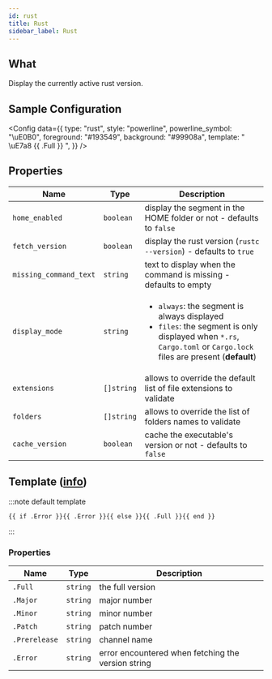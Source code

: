 ```yaml
---
id: rust
title: Rust
sidebar_label: Rust
---
```


## What

Display the currently active rust version.

## Sample Configuration


<Config
  data={{
    type: "rust",
    style: "powerline",
    powerline_symbol: "\uE0B0",
    foreground: "#193549",
    background: "#99908a",
    template: " \uE7a8 {{ .Full }} ",
  }}
/>

## Properties

| Name                   | Type       | Description                                                                                                                                                                          |
| ---------------------- | ---------- | ------------------------------------------------------------------------------------------------------------------------------------------------------------------------------------ |
| `home_enabled`         | `boolean`  | display the segment in the HOME folder or not - defaults to `false`                                                                                                                  |
| `fetch_version`        | `boolean`  | display the rust version (`rustc --version`) - defaults to `true`                                                                                                                    |
| `missing_command_text` | `string`   | text to display when the command is missing - defaults to empty                                                                                                                      |
| `display_mode`         | `string`   | <ul><li>`always`: the segment is always displayed</li><li>`files`: the segment is only displayed when `*.rs`, `Cargo.toml` or `Cargo.lock` files are present (**default**)</li></ul> |
| `extensions`           | `[]string` | allows to override the default list of file extensions to validate                                                                                                                   |
| `folders`              | `[]string` | allows to override the list of folders names to validate                                                                                                                             |
| `cache_version`        | `boolean`  | cache the executable's version or not - defaults to `false`                                                                                                                          |

## Template ([info][templates])

:::note default template

```template
{{ if .Error }}{{ .Error }}{{ else }}{{ .Full }}{{ end }}
```

:::

### Properties

| Name          | Type     | Description                                        |
| ------------- | -------- | -------------------------------------------------- |
| `.Full`       | `string` | the full version                                   |
| `.Major`      | `string` | major number                                       |
| `.Minor`      | `string` | minor number                                       |
| `.Patch`      | `string` | patch number                                       |
| `.Prerelease` | `string` | channel name                                       |
| `.Error`      | `string` | error encountered when fetching the version string |

[templates]: /docs/configuration/templates
